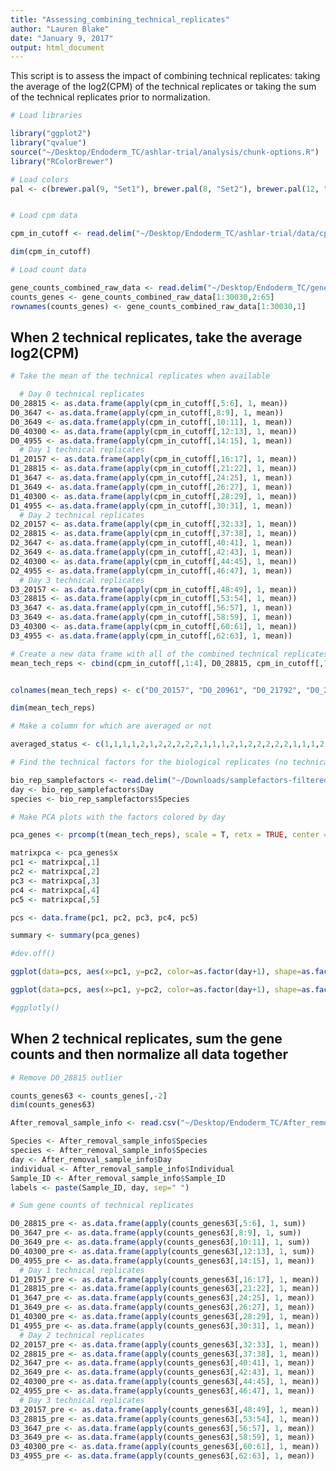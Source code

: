 ```yaml
---
title: "Assessing_combining_technical_replicates"
author: "Lauren Blake"
date: "January 9, 2017"
output: html_document
---
```


This script is to assess the impact of combining technical replicates: taking the average of the log2(CPM) of the technical replicates or taking the sum of the technical replicates prior to normalization. 

```r
# Load libraries

library("ggplot2")
library("qvalue")
source("~/Desktop/Endoderm_TC/ashlar-trial/analysis/chunk-options.R")
library("RColorBrewer")

# Load colors
pal <- c(brewer.pal(9, "Set1"), brewer.pal(8, "Set2"), brewer.pal(12, "Set3"))


# Load cpm data 

cpm_in_cutoff <- read.delim("~/Desktop/Endoderm_TC/ashlar-trial/data/cpm_norm_data.txt")

dim(cpm_in_cutoff)

# Load count data 

gene_counts_combined_raw_data <- read.delim("~/Desktop/Endoderm_TC/gene_counts_combined.txt")
counts_genes <- gene_counts_combined_raw_data[1:30030,2:65]
rownames(counts_genes) <- gene_counts_combined_raw_data[1:30030,1]

```

## When 2 technical replicates, take the average log2(CPM)

```r
# Take the mean of the technical replicates when available

  # Day 0 technical replicates
D0_28815 <- as.data.frame(apply(cpm_in_cutoff[,5:6], 1, mean))
D0_3647 <- as.data.frame(apply(cpm_in_cutoff[,8:9], 1, mean))
D0_3649 <- as.data.frame(apply(cpm_in_cutoff[,10:11], 1, mean))
D0_40300 <- as.data.frame(apply(cpm_in_cutoff[,12:13], 1, mean))
D0_4955 <- as.data.frame(apply(cpm_in_cutoff[,14:15], 1, mean))
  # Day 1 technical replicates
D1_20157 <- as.data.frame(apply(cpm_in_cutoff[,16:17], 1, mean))
D1_28815 <- as.data.frame(apply(cpm_in_cutoff[,21:22], 1, mean))
D1_3647 <- as.data.frame(apply(cpm_in_cutoff[,24:25], 1, mean))
D1_3649 <- as.data.frame(apply(cpm_in_cutoff[,26:27], 1, mean))
D1_40300 <- as.data.frame(apply(cpm_in_cutoff[,28:29], 1, mean))
D1_4955 <- as.data.frame(apply(cpm_in_cutoff[,30:31], 1, mean))
  # Day 2 technical replicates
D2_20157 <- as.data.frame(apply(cpm_in_cutoff[,32:33], 1, mean))
D2_28815 <- as.data.frame(apply(cpm_in_cutoff[,37:38], 1, mean))
D2_3647 <- as.data.frame(apply(cpm_in_cutoff[,40:41], 1, mean))
D2_3649 <- as.data.frame(apply(cpm_in_cutoff[,42:43], 1, mean))
D2_40300 <- as.data.frame(apply(cpm_in_cutoff[,44:45], 1, mean))
D2_4955 <- as.data.frame(apply(cpm_in_cutoff[,46:47], 1, mean))
  # Day 3 technical replicates
D3_20157 <- as.data.frame(apply(cpm_in_cutoff[,48:49], 1, mean))
D3_28815 <- as.data.frame(apply(cpm_in_cutoff[,53:54], 1, mean))
D3_3647 <- as.data.frame(apply(cpm_in_cutoff[,56:57], 1, mean))
D3_3649 <- as.data.frame(apply(cpm_in_cutoff[,58:59], 1, mean))
D3_40300 <- as.data.frame(apply(cpm_in_cutoff[,60:61], 1, mean))
D3_4955 <- as.data.frame(apply(cpm_in_cutoff[,62:63], 1, mean))

# Create a new data frame with all of the combined technical replicates
mean_tech_reps <- cbind(cpm_in_cutoff[,1:4], D0_28815, cpm_in_cutoff[,7], D0_3647, D0_3649, D0_40300, D0_4955, D1_20157, cpm_in_cutoff[,18:20], D1_28815, cpm_in_cutoff[,23], D1_3647, D1_3649, D1_40300, D1_4955, D2_20157, cpm_in_cutoff[,34:36], D2_28815, cpm_in_cutoff[,39], D2_3647, D2_3649, D2_40300, D2_4955, D3_20157, cpm_in_cutoff[,50:52], D3_28815, cpm_in_cutoff[,55], D3_3647, D3_3649, D3_40300, D3_4955)


colnames(mean_tech_reps) <- c("D0_20157", "D0_20961", "D0_21792", "D0_28162", "D0_28815", "D0_29089", "D0_3647", "D0_3649", "D0_40300", "D0_4955", "D1_20157", "D1_20961", "D1_21792", "D1_28162", "D1_28815", "D1_29089", "D1_3647", "D1_3649", "D1_40300", "D1_4955", "D2_20157", "D2_20961", "D2_21792", "D2_28162", "D2_28815", "D2_29089", "D2_3647", "D2_3649", "D2_40300", "D2_4955", "D3_20157", "D3_20961", "D3_21792", "D3_28162", "D3_28815", "D3_29089", "D3_3647", "D3_3649", "D3_40300", "D3_4955")

dim(mean_tech_reps)

# Make a column for which are averaged or not

averaged_status <- c(1,1,1,1,2,1,2,2,2,2,2,1,1,1,2,1,2,2,2,2,2,1,1,1,2,1,2,2,2,2,2,1,1,1,2,1,2,2,2,2)

# Find the technical factors for the biological replicates (no technical replicates)

bio_rep_samplefactors <- read.delim("~/Downloads/samplefactors-filtered.txt", stringsAsFactors=FALSE)
day <- bio_rep_samplefactors$Day
species <- bio_rep_samplefactors$Species

# Make PCA plots with the factors colored by day

pca_genes <- prcomp(t(mean_tech_reps), scale = T, retx = TRUE, center = TRUE)

matrixpca <- pca_genes$x
pc1 <- matrixpca[,1]
pc2 <- matrixpca[,2]
pc3 <- matrixpca[,3]
pc4 <- matrixpca[,4]
pc5 <- matrixpca[,5]

pcs <- data.frame(pc1, pc2, pc3, pc4, pc5)

summary <- summary(pca_genes)

#dev.off()

ggplot(data=pcs, aes(x=pc1, y=pc2, color=as.factor(day+1), shape=as.factor(averaged_status), size=2)) + geom_point() + xlab(paste("PC1 (",(summary$importance[2,1]*100), "% of variance)")) + ylab(paste("PC2 (",(summary$importance[2,2]*100), "% of variance)")) + theme_minimal() + guides(color = guide_legend(order=1), size = FALSE, shape = guide_legend(order=3)) + scale_color_discrete(name  ="Day", labels = c("0", "1", "2", "3")) +  scale_shape_manual(values = c(5, 7)) + scale_shape_discrete(name  ="Replicate status", labels = c("Single" ,"Averaged")) + labs(title = "PCs 1 and 2 from global normalized expression")

ggplot(data=pcs, aes(x=pc1, y=pc2, color=as.factor(day+1), shape=as.factor(averaged_status), size=2)) + geom_point() + xlab(paste("PC1 (",(summary$importance[2,1]*100), "% of variance)")) + ylab(paste("PC2 (",(summary$importance[2,2]*100), "% of variance)")) + scale_shape_manual(values = c(5, 8)) + scale_color_discrete(name  ="Day", labels = c("0", "1", "2", "3"))  + labs(title = "PCs 1 and 2 from global normalized gene expression (Averaged bet. technical replicates)")

#ggplotly()

```

## When 2 technical replicates, sum the gene counts and then normalize all data together

```r
# Remove D0_28815 outlier

counts_genes63 <- counts_genes[,-2]
dim(counts_genes63)

After_removal_sample_info <- read.csv("~/Desktop/Endoderm_TC/After_removal_sample_info.csv")

Species <- After_removal_sample_info$Species
species <- After_removal_sample_info$Species
day <- After_removal_sample_info$Day
individual <- After_removal_sample_info$Individual
Sample_ID <- After_removal_sample_info$Sample_ID
labels <- paste(Sample_ID, day, sep=" ")

# Sum gene counts of technical replicates

D0_28815_pre <- as.data.frame(apply(counts_genes63[,5:6], 1, sum))
D0_3647_pre <- as.data.frame(apply(counts_genes63[,8:9], 1, sum))
D0_3649_pre <- as.data.frame(apply(counts_genes63[,10:11], 1, sum))
D0_40300_pre <- as.data.frame(apply(counts_genes63[,12:13], 1, sum))
D0_4955_pre <- as.data.frame(apply(counts_genes63[,14:15], 1, mean))
  # Day 1 technical replicates
D1_20157_pre <- as.data.frame(apply(counts_genes63[,16:17], 1, mean))
D1_28815_pre <- as.data.frame(apply(counts_genes63[,21:22], 1, mean))
D1_3647_pre <- as.data.frame(apply(counts_genes63[,24:25], 1, mean))
D1_3649_pre <- as.data.frame(apply(counts_genes63[,26:27], 1, mean))
D1_40300_pre <- as.data.frame(apply(counts_genes63[,28:29], 1, mean))
D1_4955_pre <- as.data.frame(apply(counts_genes63[,30:31], 1, mean))
  # Day 2 technical replicates
D2_20157_pre <- as.data.frame(apply(counts_genes63[,32:33], 1, mean))
D2_28815_pre <- as.data.frame(apply(counts_genes63[,37:38], 1, mean))
D2_3647_pre <- as.data.frame(apply(counts_genes63[,40:41], 1, mean))
D2_3649_pre <- as.data.frame(apply(counts_genes63[,42:43], 1, mean))
D2_40300_pre <- as.data.frame(apply(counts_genes63[,44:45], 1, mean))
D2_4955_pre <- as.data.frame(apply(counts_genes63[,46:47], 1, mean))
  # Day 3 technical replicates
D3_20157_pre <- as.data.frame(apply(counts_genes63[,48:49], 1, mean))
D3_28815_pre <- as.data.frame(apply(counts_genes63[,53:54], 1, mean))
D3_3647_pre <- as.data.frame(apply(counts_genes63[,56:57], 1, mean))
D3_3649_pre <- as.data.frame(apply(counts_genes63[,58:59], 1, mean))
D3_40300_pre <- as.data.frame(apply(counts_genes63[,60:61], 1, mean))
D3_4955_pre <- as.data.frame(apply(counts_genes63[,62:63], 1, mean))

```


